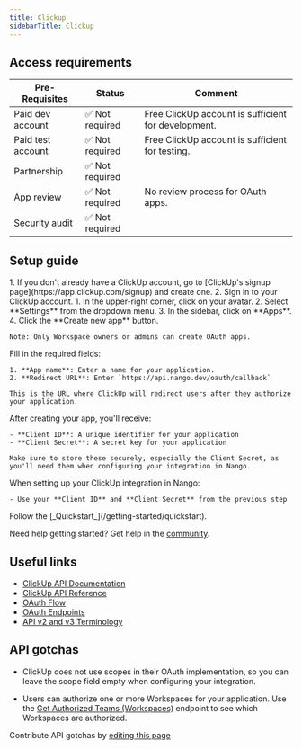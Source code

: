 ```yaml
---
title: Clickup
sidebarTitle: Clickup
---
```



<Overview />
<PreBuiltTooling />
<PreBuiltUseCases />

## Access requirements
| Pre-Requisites | Status | Comment|
| - | - | - |
| Paid dev account | ✅ Not required | Free ClickUp account is sufficient for development. |
| Paid test account | ✅ Not required | Free ClickUp account is sufficient for testing. |
| Partnership | ✅ Not required | |
| App review | ✅ Not required | No review process for OAuth apps. |
| Security audit | ✅ Not required | |


## Setup guide

<Steps>
  <Step title="Create a ClickUp account">
    1. If you don't already have a ClickUp account, go to [ClickUp's signup page](https://app.clickup.com/signup) and create one.
    2. Sign in to your ClickUp account.
  </Step>
  
  <Step title="Create a new OAuth app">
    1. In the upper-right corner, click on your avatar.
    2. Select **Settings** from the dropdown menu.
    3. In the sidebar, click on **Apps**.
    4. Click the **Create new app** button.
    
    Note: Only Workspace owners or admins can create OAuth apps.
  </Step>
  
  <Step title="Configure your OAuth application">
    Fill in the required fields:
    
    1. **App name**: Enter a name for your application.
    2. **Redirect URL**: Enter `https://api.nango.dev/oauth/callback`
    
    This is the URL where ClickUp will redirect users after they authorize your application.
  </Step>
  
  <Step title="Obtain your OAuth credentials">
    After creating your app, you'll receive:
    
    - **Client ID**: A unique identifier for your application
    - **Client Secret**: A secret key for your application
    
    Make sure to store these securely, especially the Client Secret, as you'll need them when configuring your integration in Nango.
  </Step>
  
  <Step title="Configure your integration in Nango">
    When setting up your ClickUp integration in Nango:
    
    - Use your **Client ID** and **Client Secret** from the previous step
  </Step>
  
  <Step title="Next">
    Follow the [_Quickstart_](/getting-started/quickstart).
  </Step>
</Steps>

<Tip>Need help getting started? Get help in the [community](https://nango.dev/slack).</Tip>


## Useful links

-   [ClickUp API Documentation](https://developer.clickup.com/docs)
-   [ClickUp API Reference](https://developer.clickup.com/reference)
-   [OAuth Flow](https://developer.clickup.com/docs/authentication#build-apps-for-others---oauth-flow)
-   [OAuth Endpoints](https://developer.clickup.com/reference/getaccesstoken)
-   [API v2 and v3 Terminology](https://developer.clickup.com/docs/general-v2-v3-api)

## API gotchas

- ClickUp does not use scopes in their OAuth implementation, so you can leave the scope field empty when configuring your integration.

- Users can authorize one or more Workspaces for your application. Use the [Get Authorized Teams (Workspaces)](https://developer.clickup.com/reference/getauthorizedteams) endpoint to see which Workspaces are authorized.


<Note>Contribute API gotchas by [editing this page](https://github.com/nangohq/nango/tree/master/docs-v2/integrations/all/clickup.mdx)</Note>
